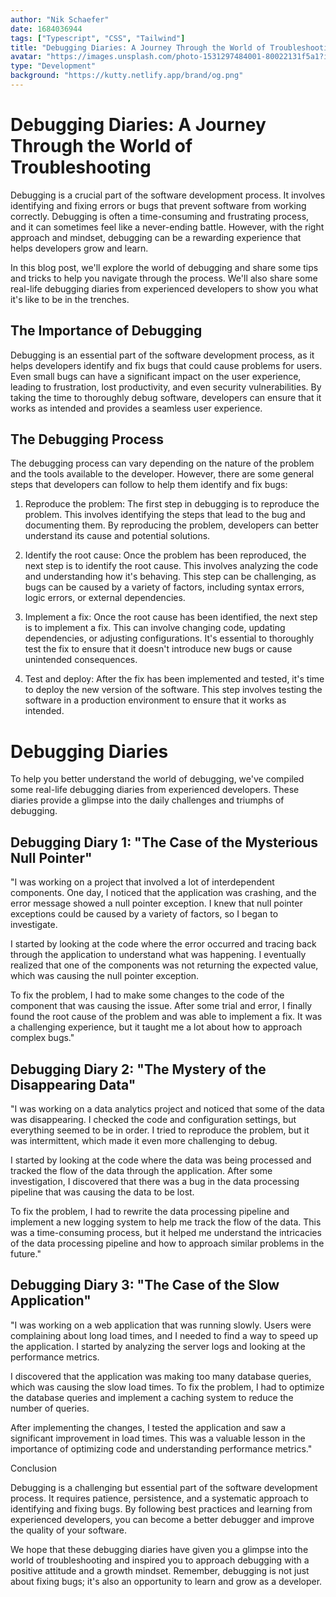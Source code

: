 ```yaml
---
author: "Nik Schaefer"
date: 1684036944
tags: ["Typescript", "CSS", "Tailwind"]
title: "Debugging Diaries: A Journey Through the World of Troubleshooting"
avatar: "https://images.unsplash.com/photo-1531297484001-80022131f5a1?ixlib=rb-4.0.3&ixid=MnwxMjA3fDB8MHxwaG90by1wYWdlfHx8fGVufDB8fHx8&auto=format&fit=crop&w=1420&q=80"
type: "Development"
background: "https://kutty.netlify.app/brand/og.png"
---
```


# Debugging Diaries: A Journey Through the World of Troubleshooting

Debugging is a crucial part of the software development process. It involves identifying and fixing errors or bugs that prevent software from working correctly. Debugging is often a time-consuming and frustrating process, and it can sometimes feel like a never-ending battle. However, with the right approach and mindset, debugging can be a rewarding experience that helps developers grow and learn.

In this blog post, we'll explore the world of debugging and share some tips and tricks to help you navigate through the process. We'll also share some real-life debugging diaries from experienced developers to show you what it's like to be in the trenches.

## The Importance of Debugging

Debugging is an essential part of the software development process, as it helps developers identify and fix bugs that could cause problems for users. Even small bugs can have a significant impact on the user experience, leading to frustration, lost productivity, and even security vulnerabilities. By taking the time to thoroughly debug software, developers can ensure that it works as intended and provides a seamless user experience.

## The Debugging Process

The debugging process can vary depending on the nature of the problem and the tools available to the developer. However, there are some general steps that developers can follow to help them identify and fix bugs:

1. Reproduce the problem: The first step in debugging is to reproduce the problem. This involves identifying the steps that lead to the bug and documenting them. By reproducing the problem, developers can better understand its cause and potential solutions.

2. Identify the root cause: Once the problem has been reproduced, the next step is to identify the root cause. This involves analyzing the code and understanding how it's behaving. This step can be challenging, as bugs can be caused by a variety of factors, including syntax errors, logic errors, or external dependencies.

3. Implement a fix: Once the root cause has been identified, the next step is to implement a fix. This can involve changing code, updating dependencies, or adjusting configurations. It's essential to thoroughly test the fix to ensure that it doesn't introduce new bugs or cause unintended consequences.

4. Test and deploy: After the fix has been implemented and tested, it's time to deploy the new version of the software. This step involves testing the software in a production environment to ensure that it works as intended.

# Debugging Diaries

To help you better understand the world of debugging, we've compiled some real-life debugging diaries from experienced developers. These diaries provide a glimpse into the daily challenges and triumphs of debugging.

## Debugging Diary 1: "The Case of the Mysterious Null Pointer"

"I was working on a project that involved a lot of interdependent components. One day, I noticed that the application was crashing, and the error message showed a null pointer exception. I knew that null pointer exceptions could be caused by a variety of factors, so I began to investigate.

I started by looking at the code where the error occurred and tracing back through the application to understand what was happening. I eventually realized that one of the components was not returning the expected value, which was causing the null pointer exception.

To fix the problem, I had to make some changes to the code of the component that was causing the issue. After some trial and error, I finally found the root cause of the problem and was able to implement a fix. It was a challenging experience, but it taught me a lot about how to approach complex bugs."

## Debugging Diary 2: "The Mystery of the Disappearing Data"

"I was working on a data analytics project and noticed that some of the data was disappearing. I checked the code and configuration settings, but everything seemed to be in order. I tried to reproduce the problem, but it was intermittent, which made it even more challenging to debug.

I started by looking at the code where the data was being processed and tracked the flow of the data through the application. After some investigation, I discovered that there was a bug in the data processing pipeline that was causing the data to be lost.

To fix the problem, I had to rewrite the data processing pipeline and implement a new logging system to help me track the flow of the data. This was a time-consuming process, but it helped me understand the intricacies of the data processing pipeline and how to approach similar problems in the future."

## Debugging Diary 3: "The Case of the Slow Application"

"I was working on a web application that was running slowly. Users were complaining about long load times, and I needed to find a way to speed up the application. I started by analyzing the server logs and looking at the performance metrics.

I discovered that the application was making too many database queries, which was causing the slow load times. To fix the problem, I had to optimize the database queries and implement a caching system to reduce the number of queries.

After implementing the changes, I tested the application and saw a significant improvement in load times. This was a valuable lesson in the importance of optimizing code and understanding performance metrics."

Conclusion

Debugging is a challenging but essential part of the software development process. It requires patience, persistence, and a systematic approach to identifying and fixing bugs. By following best practices and learning from experienced developers, you can become a better debugger and improve the quality of your software.

We hope that these debugging diaries have given you a glimpse into the world of troubleshooting and inspired you to approach debugging with a positive attitude and a growth mindset. Remember, debugging is not just about fixing bugs; it's also an opportunity to learn and grow as a developer.
